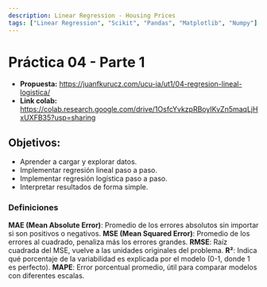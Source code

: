 ```yaml
---
description: Linear Regression - Housing Prices
tags: ["Linear Regression", "Scikit", "Pandas", "Matplotlib", "Numpy"]
---
```


# Práctica 04 - Parte 1
- **Propuesta:** https://juanfkurucz.com/ucu-ia/ut1/04-regresion-lineal-logistica/
- **Link colab:** https://colab.research.google.com/drive/1OsfcYvkzpRBoyIKvZn5maqLjHxUXFB35?usp=sharing

## Objetivos:
- Aprender a cargar y explorar datos.
- Implementar regresión lineal paso a paso.
- Implementar regresión logística paso a paso.
- Interpretar resultados de forma simple.

### Definiciones
**MAE (Mean Absolute Error)**: Promedio de los errores absolutos sin importar si son positivos o negativos.
**MSE (Mean Squared Error)**: Promedio de los errores al cuadrado, penaliza más los errores grandes.
**RMSE**: Raíz cuadrada del MSE, vuelve a las unidades originales del problema.
**R²**: Indica qué porcentaje de la variabilidad es explicada por el modelo (0-1, donde 1 es perfecto).
**MAPE**: Error porcentual promedio, útil para comparar modelos con diferentes escalas.


